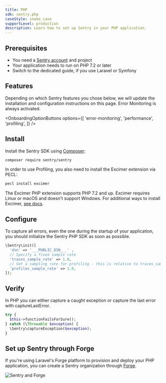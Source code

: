 ```yaml
---
title: PHP
sdk: sentry.php
caseStyle: snake_case
supportLevel: production
description: Learn how to set up Sentry in your PHP application.
---
```


## Prerequisites

* You need a [Sentry account](https://sentry.io/signup/) and project
* Your application needs to run on PHP 7.2 or later
* Switch to the dedicated guide, if you use <PlatformLink to="/guides/laravel">Laravel</PlatformLink> or <PlatformLink to="/guides/symfony">Symfony</PlatformLink>

## Features

<p className="mb-5">Depending on which Sentry features you chose below, we will update the installation and configuration instructions on this page. Error Monitoring is always activated.</p>

<OnboardingOptionButtons
  options={[
    'error-monitoring',
    'performance',
    'profiling',
  ]}
/>

## Install

Install the Sentry SDK using [Composer](https://getcomposer.org/):

```bash
composer require sentry/sentry
```

<OnboardingOption optionId="profiling">

In order to use Profiling, you also need to install the Excimer extension via PECL:

```bash
pecl install excimer
```

The Excimer PHP extension supports PHP 7.2 and up. Excimer requires Linux or macOS and doesn't support Windows. For additional ways to install Excimer, [see docs](/platforms/php/profiling/#installation).

</OnboardingOption>

## Configure

To capture all errors, even the one during the startup of your application, you should initialize the Sentry PHP SDK as soon as possible.

<SignInNote />

```php {"onboardingOptions": {"performance": "3-4", "profiling": "5-6"}}
\Sentry\init([
  'dsn' => '___PUBLIC_DSN___' ,
  // Specify a fixed sample rate
  'traces_sample_rate' => 1.0,
  // Set a sampling rate for profiling - this is relative to traces_sample_rate
  'profiles_sample_rate' => 1.0,
]);
```

## Verify

In PHP you can either capture a caught exception or capture the last error with captureLastError.

```php
try {
  $this->functionFailsForSure();
} catch (\Throwable $exception) {
  \Sentry\captureException($exception);
}
```

## Set up Sentry through Forge

If you're using Laravel's Forge platform to provision and deploy your PHP application, you can create a Sentry organization through [Forge](https://forge.laravel.com/docs/integrations/sentry.html).

![Sentry and Forge](./img/forge-sentry.png)
